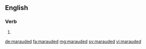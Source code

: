 ==English==

===Verb===
{{head|en|verb form}}

# {{en-past of|maraud}}

[[de:marauded]]
[[fa:marauded]]
[[mg:marauded]]
[[sv:marauded]]
[[vi:marauded]]